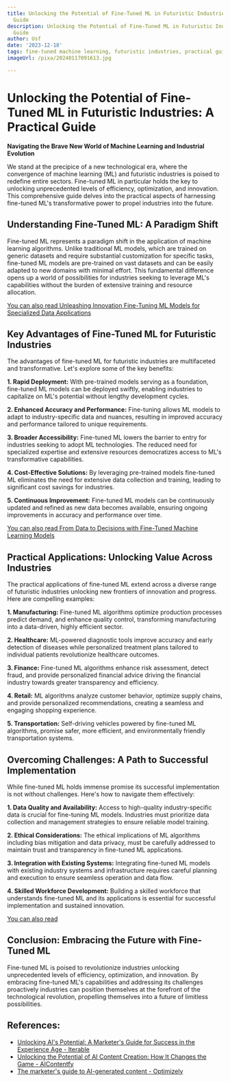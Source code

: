 ```yaml
---
title: Unlocking the Potential of Fine-Tuned ML in Futuristic Industries A Practical
  Guide
description: Unlocking the Potential of Fine-Tuned ML in Futuristic Industries A Practical
  Guide
author: Usf
date: '2023-12-18'
tags: fine-tuned machine learning, futuristic industries, practical guide
imageUrl: /pixa/20240117091613.jpg

---
```

# Unlocking the Potential of Fine-Tuned ML in Futuristic  Industries: A Practical Guide

**Navigating the Brave New World of Machine Learning and Industrial Evolution**

We stand at the precipice  of  a  new technological era,  where the  convergence of machine  learning (ML) and futuristic industries  is poised to redefine  entire sectors. Fine-tuned ML in particular holds the key to  unlocking unprecedented  levels of efficiency, optimization, and innovation. This comprehensive guide delves into the practical aspects of harnessing fine-tuned ML's  transformative power to propel industries into the future.

## Understanding Fine-Tuned ML: A Paradigm Shift

Fine-tuned  ML represents a paradigm shift in the application of machine learning algorithms. Unlike traditional ML models,  which are trained on generic  datasets and require substantial customization for specific tasks, fine-tuned ML models are pre-trained on vast datasets and can  be easily adapted to new domains with minimal effort. This fundamental difference opens up a world of possibilities for  industries seeking to leverage ML's capabilities without the burden of extensive training and resource allocation.

[You can also read Unleashing Innovation Fine-Tuning  ML Models for  Specialized Data Applications](Unleashing%20Innovation%20Fine-Tuning%20ML%20Models%20for%20Specialized%20Data%20Applications)


## Key Advantages of Fine-Tuned ML for Futuristic Industries

The  advantages of fine-tuned ML for futuristic industries are  multifaceted and transformative. Let's explore some of the key benefits:

**1. Rapid Deployment:** With pre-trained models serving  as a foundation, fine-tuned ML models can be deployed  swiftly, enabling industries to  capitalize on ML's potential without lengthy development cycles.

**2. Enhanced Accuracy and Performance:** Fine-tuning allows ML models to adapt to industry-specific data and nuances, resulting in improved accuracy and performance tailored to unique requirements.

**3. Broader Accessibility:** Fine-tuned ML lowers the  barrier to entry for industries seeking  to adopt ML technologies. The reduced need for specialized expertise and extensive resources  democratizes access to ML's transformative capabilities.

**4. Cost-Effective Solutions:**  By leveraging pre-trained models fine-tuned ML eliminates the need  for extensive data collection and training, leading to significant cost savings for industries.

**5. Continuous Improvement:** Fine-tuned ML models can be  continuously updated and refined as new data becomes  available,  ensuring ongoing improvements in accuracy and  performance over  time.

[You can also  read From Data to Decisions with Fine-Tuned Machine  Learning Models](From%20Data%20to%20Decisions%20with%20Fine-Tuned%20Machine%20Learning%20Models)


## Practical Applications: Unlocking Value Across Industries

The practical applications of fine-tuned ML extend across a diverse range of  futuristic industries unlocking new frontiers of innovation and progress. Here are compelling examples:

**1. Manufacturing:**  Fine-tuned  ML algorithms optimize production processes predict demand, and enhance quality control,  transforming manufacturing into a data-driven, highly efficient sector.

**2. Healthcare:** ML-powered diagnostic tools improve accuracy and early detection of diseases while personalized treatment plans tailored  to individual patients revolutionize healthcare outcomes.

**3. Finance:** Fine-tuned ML algorithms enhance risk assessment,  detect fraud,  and provide personalized financial advice driving the financial industry towards greater transparency and efficiency.

**4. Retail:** ML algorithms analyze customer behavior, optimize supply chains, and provide personalized recommendations, creating a seamless and  engaging shopping experience.

**5. Transportation:** Self-driving vehicles  powered by fine-tuned ML algorithms, promise safer, more  efficient, and environmentally friendly transportation systems.

## Overcoming Challenges: A  Path to Successful Implementation

While fine-tuned ML holds  immense promise its successful implementation is  not without challenges. Here's how to navigate them effectively:

**1. Data Quality and Availability:** Access to high-quality  industry-specific data is crucial for fine-tuning ML models. Industries must prioritize data collection  and management strategies to ensure reliable model training.

**2.  Ethical Considerations:** The ethical implications of ML algorithms including bias mitigation and data privacy, must be carefully addressed to  maintain trust and transparency in fine-tuned ML applications.

**3. Integration with Existing Systems:** Integrating fine-tuned ML models with existing industry systems and infrastructure requires careful planning  and execution to ensure seamless operation and data flow.

**4. Skilled Workforce Development:** Building a skilled workforce that understands fine-tuned ML and its  applications  is essential for successful implementation  and sustained  innovation.

[You can also  read ]()


## Conclusion: Embracing  the Future with Fine-Tuned ML

Fine-tuned ML is poised to revolutionize industries unlocking unprecedented levels of efficiency, optimization, and innovation. By embracing fine-tuned ML's capabilities and addressing its challenges proactively industries  can position themselves at  the  forefront of the technological revolution, propelling themselves into a future  of  limitless possibilities.

## References:
- [Unlocking AI's Potential: A Marketer's Guide for Success in the Experience Age - Iterable](https://iterable.com/webinars/unlocking-ais-potential-a-marketers-guide-for-success-in-the-experience-age/)
- [Unlocking the Potential of AI Content Creation: How It Changes the Game - AIContentfy](https://aicontentfy.com/en/blog/unlocking-potential-of-ai-content-creation-how-it-changes-game)
- [The marketer's guide to AI-generated content - Optimizely](https://www.optimizely.com/the-marketers-complete-guide-to-ai-generated-content-creation/)
